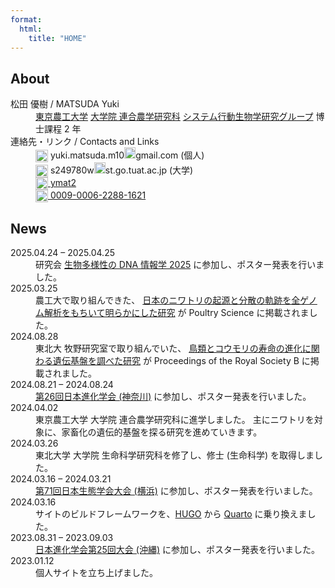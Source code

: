 ```yaml
---
format:
  html:
    title: "HOME"
---
```



## About

松田 優樹 / MATSUDA Yuki
: [東京農工大学](https://www.tuat.ac.jp/)
  [大学院 連合農学研究科](https://www.tuat.ac.jp/uni-grad/)
  [システム行動生物学研究グループ](https://tsuyoshishimmura.wixsite.com/website-1)
  博士課程 2 年

連絡先・リンク / Contacts and Links
: <img height=20 width=20 style="vertical-align: text-top;" src="https://cdn.simpleicons.org/gmail/EA4335">
  yuki.matsuda.m10![](./images/share/atmark.svg){height="18"}gmail.com (個人)
: <img height=20 width=20 style="vertical-align: text-top;" src="https://cdn.simpleicons.org/gmail/666666">
  s249780w![](./images/share/atmark.svg){height="18"}st.go.tuat.ac.jp (大学)
: <a rel="me" href="https://github.com/ymat2/" title="GitHub">
  <img height=20 width=20 style="vertical-align: text-top;" src="https://cdn.simpleicons.org/github/333333">
  ymat2
  </a>
: <a rel="me" href="https://orcid.org/0009-0006-2288-1621" title="ORCID">
  <img height=20 width=20 style="vertical-align: text-top;" src="https://cdn.simpleicons.org/orcid/A6CE39">
  0009-0006-2288-1621
  </a>


## News

::: {.news}

2025.04.24 &ndash; 2025.04.25
: 研究会 [生物多様性の DNA 情報学 2025](https://sites.google.com/view/jbiogenomics2020)
  に参加し、ポスター発表を行いました。

2025.03.25
: 農工大で取り組んできた、
  [日本のニワトリの起源と分散の軌跡を全ゲノム解析をもちいて明らかにした研究](https://doi.org/10.1016/j.psj.2025.105060)
  が Poultry Science に掲載されました。

2024.08.28
: 東北大 牧野研究室で取り組んでいた、
  [鳥類とコウモリの寿命の進化に関わる遺伝基盤を調べた研究](https://doi.org/10.1098/rspb.2024.1068)
  が Proceedings of the Royal Society B に掲載されました。

2024.08.21 &ndash; 2024.08.24
: [第26回日本進化学会 (神奈川)](https://rcies.soken.ac.jp/sesj2024/index.html)
  に参加し、ポスター発表を行いました。

2024.04.02
: 東京農工大学 大学院 連合農学研究科に進学しました。
  主にニワトリを対象に、家畜化の遺伝的基盤を探る研究を進めていきます。

2024.03.26
: 東北大学 大学院 生命科学研究科を修了し、修士 (生命科学) を取得しました。

2024.03.16 &ndash; 2024.03.21
: [第71回日本生態学会大会 (横浜)](https://esj.ne.jp/meeting/71/home_ja/)
  に参加し、ポスター発表を行いました。

2024.03.16
: サイトのビルドフレームワークを、[HUGO](/cli/hugo.qmd) から [Quarto](/cli/quarto.qmd) に乗り換えました。

2023.08.31 &ndash; 2023.09.03
: [日本進化学会第25回大会 (沖縄)](https://w3.u-ryukyu.ac.jp/anthropology/shinka2023/)
  に参加し、ポスター発表を行いました。

2023.01.12
: 個人サイトを立ち上げました。

:::
